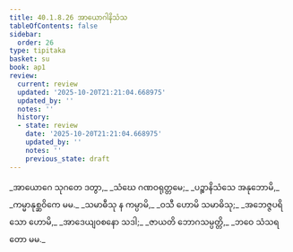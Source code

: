 ```yaml
---
title: 40.1.8.26 အာယောဂါနိသံသ
tableOfContents: false
sidebar:
  order: 26
type: tipitaka
basket: su
book: ap1
review:
  current: review
  updated: '2025-10-20T21:21:04.668975'
  updated_by: ''
  notes: ''
  history:
  - state: review
    date: '2025-10-20T21:21:04.668975'
    updated_by: ''
    notes: ''
    previous_state: draft
---
```



<DynamicBreadcrumb />


<ReviewStatus review={frontmatter.review} showDetails={true} />

<HypothesisAnnotation frontmatter={frontmatter} />

<Division number="156" book="ap1" e="ch" v="20" p="365">

<Paragraph number="4453" type="verses" book="ap1">
_အာယောဂေ သုဂတေ ဒတွာ,_  
_သံဃေ ဂဏဝရုတ္တမေ;_  
_ပဉ္စာနိသံသေ အနုဘောမိ,_  
_ကမ္မာနုစ္ဆဝိကေ မမ._  

</Paragraph>

</Division>
<Division number="157" book="ap1" e="ch" v="20" p="365">

<Paragraph number="4454" type="verses" book="ap1">
_သမာဓီသု န ကမ္ပာမိ,_  
_ဝသီ ဟောမိ သမာဓိသု;_  
_အဘေဇ္ဇပရိသော ဟောမိ,_  
_အာဒေယျဝစနော သဒါ;_  
_ဇာယတိ ဘောဂသမ္ပတ္တိ,_  
_ဘဝေ သံသရတော မမ._
</Paragraph>
</Division>